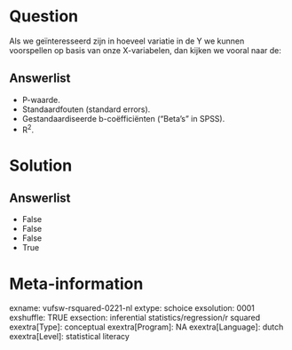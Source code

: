 Question
========
Als we geïnteresseerd zijn in hoeveel variatie in de Y we kunnen
voorspellen op basis van onze X-variabelen, dan kijken we vooral naar
de:

Answerlist
----------
* P-waarde.
* Standaardfouten (standard errors).
* Gestandaardiseerde b-coëfficiënten ("Beta's" in SPSS).
* R<sup>2</sup>.

Solution
========










Answerlist
----------
* False
* False
* False
* True

Meta-information
================
exname: vufsw-rsquared-0221-nl
extype: schoice
exsolution: 0001
exshuffle: TRUE
exsection: inferential statistics/regression/r squared
exextra[Type]: conceptual
exextra[Program]: NA
exextra[Language]: dutch
exextra[Level]: statistical literacy

